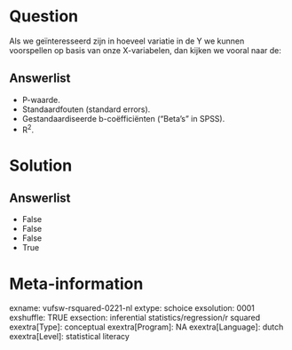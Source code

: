 Question
========
Als we geïnteresseerd zijn in hoeveel variatie in de Y we kunnen
voorspellen op basis van onze X-variabelen, dan kijken we vooral naar
de:

Answerlist
----------
* P-waarde.
* Standaardfouten (standard errors).
* Gestandaardiseerde b-coëfficiënten ("Beta's" in SPSS).
* R<sup>2</sup>.

Solution
========










Answerlist
----------
* False
* False
* False
* True

Meta-information
================
exname: vufsw-rsquared-0221-nl
extype: schoice
exsolution: 0001
exshuffle: TRUE
exsection: inferential statistics/regression/r squared
exextra[Type]: conceptual
exextra[Program]: NA
exextra[Language]: dutch
exextra[Level]: statistical literacy

